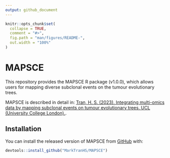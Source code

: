 ```yaml
---
output: github_document
---
```


<!-- README.md is generated from README.Rmd. Please edit that file -->

```r
knitr::opts_chunk$set(
  collapse = TRUE,
  comment = "#>",
  fig.path = "man/figures/README-",
  out.width = "100%"
)
```

# MAPSCE

<!-- badges: start -->
<!-- badges: end -->

This repository provides the MAPSCE R package (v1.0.0), which allows users for mapping diverse subclonal events on the tumour evolutionary trees. 

MAPSCE is described in detail in: [Tran, H. S. (2023). Integrating multi-omics data by mapping subclonal events on tumour evolutionary trees. UCL (University College London).](https://discovery.ucl.ac.uk/id/eprint/10180204/).

## Installation

You can install the released version of MAPSCE from [GitHub](https://github.com) with:

``` r
devtools::install_github("MarkTranHS/MAPSCE")
```
